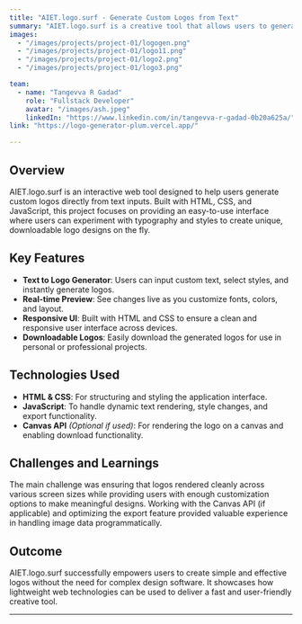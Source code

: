 ```yaml
---
title: "AIET.logo.surf - Generate Custom Logos from Text"
summary: "AIET.logo.surf is a creative tool that allows users to generate unique logos from text input, built using HTML, CSS, and JavaScript."
images:
  - "/images/projects/project-01/logogen.png"
  - "/images/projects/project-01/logo11.png"
  - "/images/projects/project-01/logo2.png"
  - "/images/projects/project-01/logo3.png"

team:
  - name: "Tangevva R Gadad"
    role: "Fullstack Developer"
    avatar: "/images/ash.jpeg"
    linkedIn: "https://www.linkedin.com/in/tangevva-r-gadad-0b20a625a/"
link: "https://logo-generator-plum.vercel.app/"

---
```


## Overview

AIET.logo.surf is an interactive web tool designed to help users generate custom logos directly from text inputs. Built with HTML, CSS, and JavaScript, this project focuses on providing an easy-to-use interface where users can experiment with typography and styles to create unique, downloadable logo designs on the fly.

## Key Features

- **Text to Logo Generator**: Users can input custom text, select styles, and instantly generate logos.
- **Real-time Preview**: See changes live as you customize fonts, colors, and layout.
- **Responsive UI**: Built with HTML and CSS to ensure a clean and responsive user interface across devices.
- **Downloadable Logos**: Easily download the generated logos for use in personal or professional projects.

## Technologies Used

- **HTML & CSS**: For structuring and styling the application interface.
- **JavaScript**: To handle dynamic text rendering, style changes, and export functionality.
- **Canvas API** *(Optional if used)*: For rendering the logo on a canvas and enabling download functionality.

## Challenges and Learnings

The main challenge was ensuring that logos rendered cleanly across various screen sizes while providing users with enough customization options to make meaningful designs. Working with the Canvas API (if applicable) and optimizing the export feature provided valuable experience in handling image data programmatically.

## Outcome

AIET.logo.surf successfully empowers users to create simple and effective logos without the need for complex design software. It showcases how lightweight web technologies can be used to deliver a fast and user-friendly creative tool.

---

